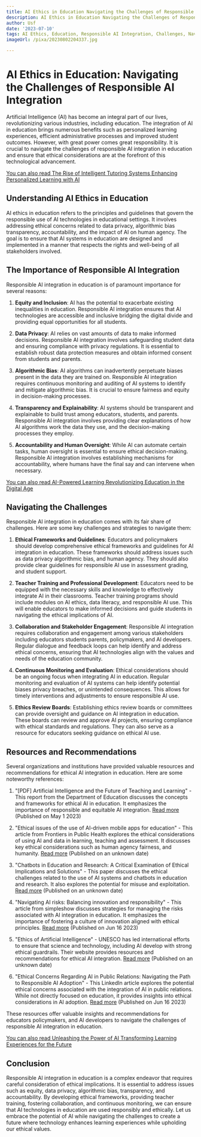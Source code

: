 ```yaml
---
title: AI Ethics in Education Navigating the Challenges of Responsible AI Integration
description: AI Ethics in Education Navigating the Challenges of Responsible AI Integration
author: Usf
date: '2023-07-10'
tags: AI Ethics, Education, Responsible AI Integration, Challenges, Navigating
imageUrl: /pixa/20230802204337.jpg

---
```

#  AI Ethics in Education: Navigating the Challenges of  Responsible AI Integration

Artificial Intelligence (AI) has become an integral part  of our lives, revolutionizing various industries, including education. The integration of AI in education brings numerous  benefits such as personalized learning experiences, efficient administrative processes  and improved student outcomes.  However, with great power comes great responsibility. It is  crucial to navigate  the challenges of responsible AI integration  in education and ensure that ethical considerations are at the forefront  of this technological advancement.

[You can also  read The Rise of Intelligent Tutoring Systems Enhancing Personalized Learning with AI](The%20Rise%20of%20Intelligent%20Tutoring%20Systems%20Enhancing%20Personalized%20Learning%20with%20AI)


## Understanding AI Ethics in Education

AI ethics  in education refers to the principles and guidelines that govern the responsible use of AI technologies  in educational settings. It  involves addressing ethical concerns related to data  privacy, algorithmic bias transparency, accountability, and the  impact of AI on human agency. The goal is  to ensure that AI systems in education are designed and implemented in a manner that respects the rights and well-being of all stakeholders involved.

## The Importance of Responsible AI Integration

Responsible AI integration in education is  of paramount  importance for several reasons:

1.  **Equity and Inclusion**: AI  has the potential to exacerbate existing inequalities in education. Responsible AI integration ensures that AI  technologies  are accessible and inclusive bridging the digital divide and providing equal opportunities for all students.

2. **Data Privacy**: AI relies on vast amounts of data to make informed decisions. Responsible AI integration involves safeguarding student data and ensuring compliance with privacy regulations. It is essential to establish robust data protection measures and obtain informed consent from students and parents.

3. **Algorithmic  Bias**:  AI algorithms can inadvertently perpetuate  biases present in the data they are trained on.  Responsible AI integration requires continuous monitoring and auditing of AI systems to identify and mitigate algorithmic  bias. It is crucial to ensure fairness and equity in decision-making processes.

4. **Transparency  and  Explainability**: AI systems should be transparent and explainable to build trust among educators, students, and parents. Responsible AI integration involves providing clear explanations of how AI  algorithms work the data they use,  and the decision-making  processes they employ.

5. **Accountability and Human Oversight**: While AI can automate certain tasks,  human  oversight is essential to ensure  ethical decision-making. Responsible AI integration involves establishing mechanisms for accountability, where humans  have the final say and can  intervene when necessary.

[You can also read AI-Powered Learning Revolutionizing Education in the Digital  Age](AI-Powered%20Learning%20Revolutionizing%20Education%20in%20the%20Digital%20Age)


## Navigating the Challenges

Responsible AI integration in education comes with its fair share of challenges. Here are some key challenges  and  strategies to navigate them:

1. **Ethical Frameworks and Guidelines**: Educators and policymakers should develop comprehensive ethical frameworks and guidelines for AI  integration in education. These  frameworks should address issues such  as data  privacy algorithmic bias, and human agency. They should also provide clear guidelines for  responsible AI use  in assessment grading, and student support.

2. **Teacher Training and Professional Development**: Educators need to be equipped with the necessary skills and knowledge  to effectively integrate AI in their classrooms. Teacher  training programs should include modules on AI ethics, data literacy, and responsible AI use. This will enable educators to make informed decisions and guide students in navigating the ethical implications  of AI.

3. **Collaboration and  Stakeholder Engagement**: Responsible AI integration requires collaboration and  engagement among various stakeholders including  educators students parents, policymakers, and  AI developers. Regular dialogue and feedback  loops can help identify and address ethical  concerns, ensuring that AI technologies align with the values and needs of the education community.

4. **Continuous Monitoring and Evaluation**: Ethical considerations should be an ongoing  focus when  integrating AI  in education. Regular monitoring and evaluation of AI  systems can help  identify potential biases privacy breaches, or unintended consequences. This allows for timely interventions and adjustments to ensure responsible AI use.

5. **Ethics Review  Boards**: Establishing ethics review boards or committees can provide oversight and guidance on AI integration in education.  These boards can review and approve AI projects, ensuring compliance with ethical standards and regulations. They can  also serve as a resource for educators  seeking guidance on ethical AI use.

##  Resources and Recommendations

Several organizations  and institutions have provided valuable resources and recommendations for ethical AI integration  in education. Here are some noteworthy references:

1. "[PDF] Artificial Intelligence and the Future of Teaching and Learning" -  This report from the Department  of  Education  discusses the concepts  and frameworks for ethical AI  in education. It emphasizes the importance of responsible and equitable AI integration. [Read  more](https://www2.ed.gov/documents/ai-report/ai-report.pdf) (Published on  May 1 2023)

2. "Ethical issues of the use of AI-driven mobile apps  for education" - This article from Frontiers in  Public Health explores the ethical considerations  of using AI and data in learning, teaching and assessment. It discusses key ethical considerations such as human agency fairness, and humanity. [Read more](https://www.frontiersin.org/articles/10.3389/fpubh.2022.1118116/full) (Published on  an unknown date)

3. "Chatbots in Education and Research: A Critical Examination of  Ethical Implications and Solutions" - This  paper discusses the ethical challenges  related to the use of AI systems and chatbots in education and research. It also explores the potential for misuse and  exploitation. [Read more](https://www.mdpi.com/2071-1050/15/7/5614) (Published on an unknown date)

4. "Navigating AI risks: Balancing innovation and responsibility" -  This article from simpleshow discusses strategies for managing the risks associated with AI integration in education. It emphasizes the importance of fostering a culture of innovation aligned with  ethical principles. [Read more](https://simpleshow.com/blog/navigating-ai-risks-balancing-innovation-responsibility/) (Published on  Jun 16 2023)

5. "Ethics  of Artificial Intelligence" - UNESCO has led international efforts to ensure that science and  technology, including AI  develop  with strong ethical guardrails. Their  website provides resources and  recommendations for ethical AI integration. [Read more](https://www.unesco.org/en/artificial-intelligence/recommendation-ethics)  (Published on an unknown  date)

6. "Ethical Concerns Regarding  AI in Public Relations: Navigating the Path to Responsible AI Adoption" - This LinkedIn article explores the potential ethical concerns associated with the integration of AI in public relations. While not directly focused on education, it provides insights into ethical considerations in  AI adoption. [Read more](https://www.linkedin.com/pulse/ethical-concerns-regarding-ai-public-relations-path-adoption-hameedi)  (Published  on Jun 16 2023)

These resources offer valuable insights and recommendations for educators policymakers, and AI developers to  navigate the challenges of responsible AI integration in education.

[You can also read Unleashing the Power of AI Transforming  Learning Experiences for the Future](Unleashing%20the%20Power%20of%20AI%20Transforming%20Learning%20Experiences%20for%20the%20Future)


## Conclusion

Responsible AI integration in education  is a complex endeavor that requires careful consideration of ethical implications. It is essential to address issues such as equity, data privacy, algorithmic bias, transparency, and accountability. By developing ethical frameworks, providing  teacher training, fostering collaboration, and continuous  monitoring, we can  ensure that AI technologies in education are used responsibly and ethically. Let us  embrace the potential of AI while navigating the  challenges  to create a  future where technology enhances learning experiences while upholding our ethical values.